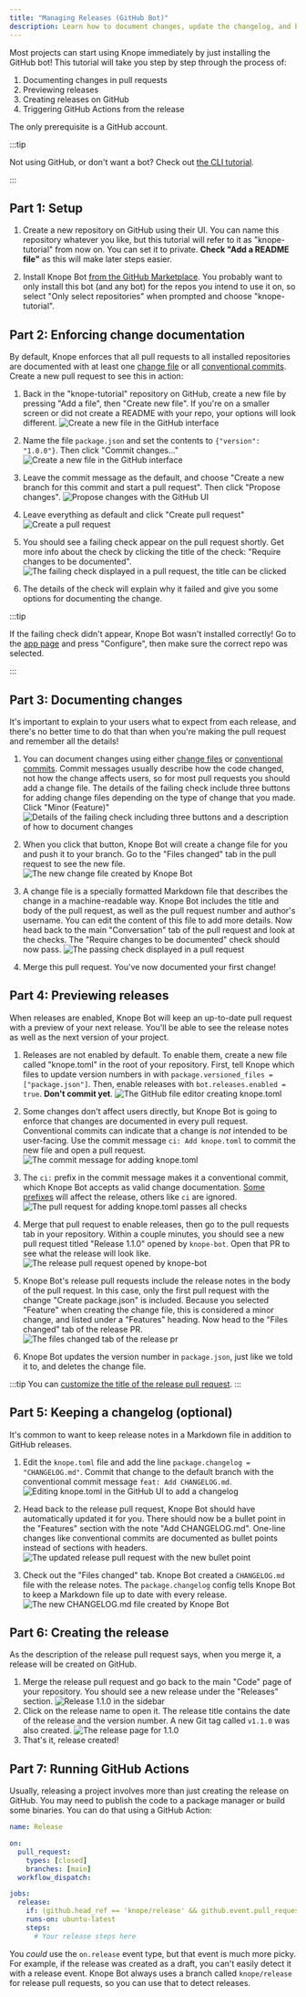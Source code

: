```yaml
---
title: "Managing Releases (GitHub Bot)"
description: Learn how to document changes, update the changelog, and bump package versions with Knope Bot
---
```



Most projects can start using Knope immediately by just installing the GitHub bot!
This tutorial will take you step by step through the process of:

1. Documenting changes in pull requests
2. Previewing releases
3. Creating releases on GitHub
4. Triggering GitHub Actions from the release

The only prerequisite is a GitHub account.

:::tip

Not using GitHub, or don't want a bot? Check out [the CLI tutorial](/tutorials/releasing-basic-projects).

:::

## Part 1: Setup

<Steps>

1. Create a new repository on GitHub using their UI.
   You can name this repository whatever you like, but this tutorial will refer to it as "knope-tutorial" from now on.
   You can set it to private. **Check "Add a README file"** as this will make later steps easier.

2. Install Knope Bot [from the GitHub Marketplace](https://github.com/marketplace/knope-bot).
   You probably want to only install this bot (and any bot) for the repos you intend to use it on, so select "Only select repositories"
   when prompted and choose "knope-tutorial".

</Steps>

## Part 2: Enforcing change documentation

By default, Knope enforces that all pull requests to all installed repositories are documented with at least one [change file] or all [conventional commits].
Create a new pull request to see this in action:

<Steps>

1. Back in the "knope-tutorial" repository on GitHub, create a new file by pressing "Add a file", then "Create new file".
   If you're on a smaller screen or did not create a README with your repo, your options will look different.
   ![Create a new file in the GitHub interface](./add-a-file.png)

2. Name the file `package.json` and set the contents to `{"version": "1.0.0"}`. Then click "Commit changes..."
   ![Create a new file in the GitHub interface](./package-json.png)

3. Leave the commit message as the default, and choose "Create a new branch for this commit and start a pull request".
   Then click "Propose changes".
   ![Propose changes with the GitHub UI](./propose-changes.png)

4. Leave everything as default and click "Create pull request"
   ![Create a pull request](./create-pull-request.png)

5. You should see a failing check appear on the pull request shortly.
   Get more info about the check by clicking the title of the check: "Require changes to be documented".
   ![The failing check displayed in a pull request, the title can be clicked](failing-check.png)

6. The details of the check will explain why it failed and give you some options for documenting the change.

</Steps>

:::tip

If the failing check didn't appear, Knope Bot wasn't installed correctly!
Go to the [app page](https://github.com/apps/knope-bot) and press "Configure",
then make sure the correct repo was selected.

:::

## Part 3: Documenting changes

It's important to explain to your users what to expect from each release,
and there's no better time to do that than when you're making the pull request and remember all the details!

<Steps>

1. You can document changes using either [change files][change file] or [conventional commits].
   Commit messages usually describe how the code changed, not how the change affects users, so for most pull requests you should
   add a change file.
   The details of the failing check include three buttons for adding change files depending on the type of change that you made.
   Click "Minor (Feature)"
   ![Details of the failing check including three buttons and a description of how to document changes](./failing-check-details.png)

2. When you click that button, Knope Bot will create a change file for you and push it to your branch.
   Go to the "Files changed" tab in the pull request to see the new file.
   ![The new change file created by Knope Bot](./files-changed-create-package.png)

3. A change file is a specially formatted Markdown file that describes the change in a machine-readable way.
   Knope Bot includes the title and body of the pull request, as well as the pull request number and author's username.
   You can edit the content of this file to add more details.
   Now head back to the main "Conversation" tab of the pull request and look at the checks.
   The "Require changes to be documented" check should now pass.
   ![The passing check displayed in a pull request](./passing-check.png)

4. Merge this pull request. You've now documented your first change!

</Steps>

## Part 4: Previewing releases

When releases are enabled, Knope Bot will keep an up-to-date pull request with a preview of your next release.
You'll be able to see the release notes as well as the next version of your project.

<Steps>

1. Releases are not enabled by default. To enable them, create a new file called "knope.toml" in the root of your repository.
   First, tell Knope which files to update version numbers in with `package.versioned_files = ["package.json"]`.
   Then, enable releases with `bot.releases.enabled = true`. **Don't commit yet**.
   ![The GitHub file editor creating knope.toml](./create-knope-toml.png)

2. Some changes don't affect users directly, but Knope Bot is going to enforce that changes are documented in every pull request.
   Conventional commits can indicate that a change is _not_ intended to be user-facing.
   Use the commit message `ci: Add knope.toml` to commit the new file and open a pull request.
   ![The commit message for adding knope.toml](./commit-knope-toml.png)

3. The `ci:` prefix in the commit message makes it a conventional commit, which
   Knope Bot accepts as valid change documentation.
   [Some prefixes][conventional commits] will affect the release,
   others like `ci` are ignored.
   ![The pull request for adding knope.toml passes all checks](./ci-commit-passing.png)

4. Merge that pull request to enable releases, then go to the pull requests tab in your repository.
   Within a couple minutes, you should see a new pull request titled "Release 1.1.0" opened by `knope-bot`.
   Open that PR to see what the release will look like.
   ![The release pull request opened by knope-bot](./first-release-pr.png)

5. Knope Bot's release pull requests include the release notes in the body of the pull request.
   In this case, only the first pull request with the change "Create package.json" is included.
   Because you selected "Feature" when creating the change file, this is considered a minor change, and listed under a "Features" heading.
   Now head to the "Files changed" tab of the release PR.
   ![The files changed tab of the release pr](./first-release-files-changed.png)

6. Knope Bot updates the version number in `package.json`, just like we told it to, and deletes the change file.

</Steps>

:::tip
You can [customize the title of the release pull request](/reference/knope-bot-github-app/features/#customizing-pull-request-title).
:::

## Part 5: Keeping a changelog (optional)

It's common to want to keep release notes in a Markdown file in addition to GitHub releases.

<Steps>

1. Edit the `knope.toml` file and add the line `package.changelog = "CHANGELOG.md"`.
   Commit that change to the default branch with the conventional commit message `feat: Add CHANGELOG.md`.
   ![Editing knope.toml in the GitHub UI to add a changelog](./adding-changelog.png)

2. Head back to the release pull request, Knope Bot should have automatically updated it for you.
   There should now be a bullet point in the "Features" section with the note "Add CHANGELOG.md".
   One-line changes like conventional commits are documented as bullet points
   instead of sections with headers.
   ![The updated release pull request with the new bullet point](./bullet-point.png)

3. Check out the "Files changed" tab. Knope Bot created a `CHANGELOG.md` file with the release notes.
   The `package.changelog` config tells Knope Bot to keep a Markdown file up to date with every release.
   ![The new CHANGELOG.md file created by Knope Bot](./changelog-created.png)

</Steps>

## Part 6: Creating the release

As the description of the release pull request says, when you merge it, a release will be created on GitHub.

<Steps>

1. Merge the release pull request and go back to the main "Code" page
   of your repository. You should see a new release under the "Releases" section.
   ![Release 1.1.0 in the sidebar](./release-1.1.0-sidebar.png)
2. Click on the release name to open it.
   The release title contains the date of the release and the version number.
   A new Git tag called `v1.1.0` was also created.
   ![The release page for 1.1.0](./bot-release-1.1.0.png)
3. That's it, release created!

</Steps>

## Part 7: Running GitHub Actions

Usually, releasing a project involves more than just creating the release on GitHub. You may need to publish the code to a package manager or build some binaries. You can do that using a GitHub Action:

```yaml
name: Release

on:
  pull_request:
    types: [closed]
    branches: [main]
  workflow_dispatch:

jobs:
  release:
    if: (github.head_ref == 'knope/release' && github.event.pull_request.merged == true) || github.event_name == 'workflow_dispatch'
    runs-on: ubuntu-latest
    steps:
      # Your release steps here
```

You _could_ use the `on.release` event type, but that event is much more picky.
For example, if the release was created as a draft, you can't easily detect it
with a release event. Knope Bot always uses a branch called `knope/release` for
release pull requests, so you can use that to detect releases.

[change file]: /reference/concepts/change-file
[conventional commits]: /reference/concepts/conventional-commits
